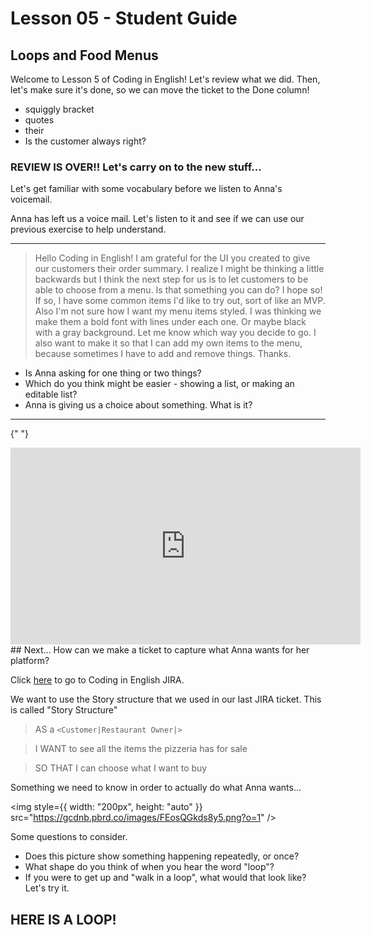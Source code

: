 # Lesson 05 - Student Guide

## Loops and Food Menus

Welcome to Lesson 5 of Coding in English! Let's review what we did. Then, let's make sure it's done, so we can move the ticket to the Done column!

<AccordionPanel title="[01] Lesson 04 Review">

- squiggly bracket
- quotes
- their
- Is the customer always right?

</AccordionPanel>

### REVIEW IS OVER!! Let's carry on to the new stuff...

<AccordionPanel title="[02.01] Before we listen to a Voicemail from Anna...">
  Let's get familiar with some vocabulary before we listen to Anna's voicemail.
  <FillInBlanks
    questionAnswer={[
      {
        question: "When you walk _________, you can crash into a wall!",
        answer: "backwards",
      },
      {
        question:
          "The CSS property that changes the _________ color is `background-color`.",
        answer: "background",
      },
      {
        question:
          "It's common to use a _________ font style when something is important.",
        answer: "bold",
      },
      {
        question:
          "We say ____ __ to express necessity, that we need to do something. For example, I _____ __ eat in order to live!.",
        answer: "have to",
      },
      {
        question:
          "The ________ on a menu are all the options that a customer can pick from.",
        answer: "items",
      },
    ]}
  />
</AccordionPanel>

<AccordionPanel title="[02.02]  Anna left us a VM">

Anna has left us a voice mail. Let's listen to it and see if we can use our previous exercise to help understand.

---

> Hello Coding in English! I am grateful for the UI you created to give our customers their order summary.
> I realize I might be thinking a little backwards but I think the next step for us is to let customers to be able to choose from a menu.
> Is that something you can do? I hope so! If so, I have some common items I'd like to try out, sort of like an MVP.
> Also I'm not sure how I want my menu items styled. I was thinking we make them a bold font with lines under each one. Or maybe black with a gray background. Let me know which way you decide to go.
> I also want to make it so that I can add my own items to the menu, because sometimes I have to add and remove things. Thanks.

- Is Anna asking for one thing or two things?
- Which do you think might be easier - showing a list, or making an editable list?
- Anna is giving us a choice about something. What is it?

---

{" "}

<iframe
  width="560"
  height="315"
  src="https://www.youtube-nocookie.com/embed/VByON3rVQwk?si=zqv1SDBjo0MWmkwZ"
  title="YouTube video player"
  frameborder="0"
  allow="accelerometer; autoplay; clipboard-write; encrypted-media; gyroscope; picture-in-picture; web-share"
  allowfullscreen
></iframe>

</AccordionPanel>
## Next...

<AccordionPanel title="[03] Handling Anna's Requirement">
  How can we make a ticket to capture what Anna wants for her platform?



Click [here](https://codinginenglish.atlassian.net/jira/software/projects/APS/boards/1) to go to Coding in English JIRA.



We want to use the Story structure that we used in our last JIRA ticket. This is called "Story Structure"

> 

> AS a `<Customer|Restaurant Owner|>`

> I WANT to see all the items the pizzeria has for sale

> SO THAT I can choose what I want to buy


</AccordionPanel>

Something we need to know in order to actually do what Anna wants...

<AccordionPanel title="[04] What is a loop (or map) and how does it work?">

<img
  style={{ width: "200px", height: "auto" }}
  src="https://gcdnb.pbrd.co/images/FEosQGkds8y5.png?o=1"
/>

Some questions to consider.

- Does this picture show something happening repeatedly, or once?
- What shape do you think of when you hear the word "loop"?
- If you were to get up and "walk in a loop", what would that look like? Let's try it.

## HERE IS A LOOP!

<CodePenEmbed codePenLink="https://codepen.io/vengelmann/embed/KKJqNdB?default-tab=js&editable=true" />

</AccordionPanel>


<AccordionPanel title="[05] Let's create Anna's Pizza Shop's menu...">
<CodePenEmbed codePenLink="https://codepen.io/vengelmann/embed/WNPjEjE?default-tab=js&editable=true" />
</AccordionPanel>


<AccordionPanel title="Previous doc">
  <GoogleDoc googleDocLink="https://docs.google.com/document/d/e/2PACX-1vRbyWm5h3YJfLUx1gzN1CnMZ3R93sq6gmEe2OHPyyy6qaHEy1bYx604B_NOvJmXtAqtv5tsbOXEz-a7/pub?embedded=true" />
</AccordionPanel>
